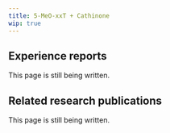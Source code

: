 ---
title: 5-MeO-xxT + Cathinone
wip: true
---

## Experience reports

This page is still being written.

## Related research publications

This page is still being written.

